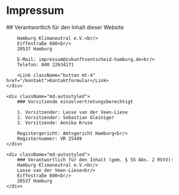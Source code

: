 
<Block variant="green">
    <h1 className="h1">Impressum</h1>
</Block>

<Block className="items-start">
    <div className="md-autostyled">
        ## Verantwortlich für den Inhalt dieser Website

        Hamburg Klimaneutral e.V.<br/>
        Eiffestraße 600<br/>
        20537 Hamburg

        E-Mail: impressum@zukunftsentscheid-hamburg.de<br/>
        Telefon: 040 22634171

        <Link className="button mt-4" href="/kontakt">Kontaktformular</Link>
    </div>

    <div className="md-autostyled">
        ### Vorsitzende einzelvertretungsberechtigt

        1. Vorsitzender: Lasse van der Veen-Liese
        2. Vorsitzender: Sebastian Gleiniger
        3. Vorsitzende: Annika Kruse

        Registergericht: Amtsgericht Hamburg<br/>
        Registernummer: VR 25449
    </div>

    <div className="md-autostyled">
        ### Verantwortlich für den Inhalt (gem. § 55 Abs. 2 RStV):
        Hamburg Klimaneutral e.V.<br/>
        Lasse van der Veen-Liese<br/>
        Eiffestraße 600<br/>
        20537 Hamburg
    </div>
</Block>